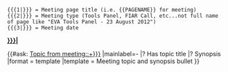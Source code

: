 <noinclude>
<pre>
{{{1|}}} = Meeting page title (i.e. {{PAGENAME}} for meeting)
{{{2|}}} = Meeting type (Tools Panel, FIAR Call, etc...not full name of page like "EVA Tools Panel - 23 August 2012")
{{{3|}}} = Meeting date
</pre>
</noinclude><includeonly><tr><td nowrap="nowrap">'''[[{{{1|}}}|{{{2|}}}]]'''</td><td nowrap="nowrap">{{{3|}}}</td><td>
{{#ask: [[Topic from meeting::+]][[From page::{{{1|}}}]]
|mainlabel=-
|? Has topic title
|? Synopsis
|format = template
|template = Meeting topic and synopsis bullet
}}</td></tr></includeonly>